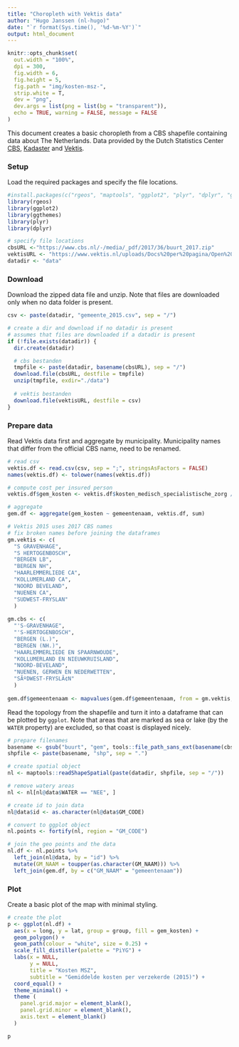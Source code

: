```yaml
---
title: "Choropleth with Vektis data"
author: "Hugo Janssen (nl-hugo)"
date: "`r format(Sys.time(), '%d-%m-%Y')`"
output: html_document
---
```



```r
knitr::opts_chunk$set(
  out.width = "100%",
  dpi = 300,
  fig.width = 6,
  fig.height = 5,
  fig.path = "img/kosten-msz-",
  strip.white = T,
  dev = "png",
  dev.args = list(png = list(bg = "transparent")),
  echo = TRUE, warning = FALSE, message = FALSE
)
```


This document creates a basic choropleth from a CBS shapefile containing data about The Netherlands. Data provided by the Dutch Statistics Center [CBS](https://www.cbs.nl/en-gb), [Kadaster](https://www.kadaster.com/) and [Vektis](https://www.vektis.nl/streams/open-data). 


### Setup

Load the required packages and specify the file locations.

```r
#install.packages(c("rgeos", "maptools", "ggplot2", "plyr", "dplyr", "ggthemes"))
library(rgeos)
library(ggplot2)
library(ggthemes)
library(plyr)
library(dplyr)

# specify file locations
cbsURL <-"https://www.cbs.nl/-/media/_pdf/2017/36/buurt_2017.zip"
vektisURL <- "https://www.vektis.nl/uploads/Docs%20per%20pagina/Open%20Data%20Bestanden/Vektis%20Open%20Databestand%20Zorgverzekeringswet%202015%20-%20gemeente.csv"
datadir <- "data"

```


### Download

Download the zipped data file and unzip. Note that files are downloaded only when no data folder is present. 

```r
csv <- paste(datadir, "gemeente_2015.csv", sep = "/")

# create a dir and download if no datadir is present 
# assumes that files are downloaded if a datadir is present
if (!file.exists(datadir)) {
  dir.create(datadir)

  # cbs bestanden
  tmpfile <- paste(datadir, basename(cbsURL), sep = "/")
  download.file(cbsURL, destfile = tmpfile)
  unzip(tmpfile, exdir="./data")
  
  # vektis bestanden
  download.file(vektisURL, destfile = csv)
}
```


### Prepare data


Read Vektis data first and aggregate by municipality. Municipality names that differ from the official CBS name, need to be renamed.

```r
# read csv
vektis.df <- read.csv(csv, sep = ";", stringsAsFactors = FALSE)
names(vektis.df) <- tolower(names(vektis.df))

# compute cost per insured person
vektis.df$gem_kosten <- vektis.df$kosten_medisch_specialistische_zorg / vektis.df$aantal_verzekerdejaren

# aggregate
gem.df <- aggregate(gem_kosten ~ gemeentenaam, vektis.df, sum)

# Vektis 2015 uses 2017 CBS names
# fix broken names before joining the dataframes
gm.vektis <- c(
  "S GRAVENHAGE",
  "S HERTOGENBOSCH",
  "BERGEN LB",
  "BERGEN NH",
  "HAARLEMMERLIEDE CA",
  "KOLLUMERLAND CA",
  "NOORD BEVELAND",
  "NUENEN CA",
  "SUDWEST-FRYSLAN"
  )
  
gm.cbs <- c(
  "'S-GRAVENHAGE",
  "'S-HERTOGENBOSCH",
  "BERGEN (L.)",
  "BERGEN (NH.)",
  "HAARLEMMERLIEDE EN SPAARNWOUDE",
  "KOLLUMERLAND EN NIEUWKRUISLAND",
  "NOORD-BEVELAND",
  "NUENEN, GERWEN EN NEDERWETTEN",
  "SÃºDWEST-FRYSLÃ¢N"
  )
  
gem.df$gemeentenaam <- mapvalues(gem.df$gemeentenaam, from = gm.vektis, to = gm.cbs)
```



Read the topology from the shapefile and turn it into a dataframe that can be plotted by `ggplot`. Note that areas that are marked as sea or lake (by the `WATER` property) are excluded, so that coast is displayed nicely.

```r
# prepare filenames
basename <- gsub("buurt", "gem", tools::file_path_sans_ext(basename(cbsURL)))
shpfile <- paste(basename, "shp", sep = ".")

# create spatial object
nl <- maptools::readShapeSpatial(paste(datadir, shpfile, sep = "/"))

# remove watery areas
nl <- nl[nl@data$WATER == "NEE", ]

# create id to join data
nl@data$id <- as.character(nl@data$GM_CODE)

# convert to ggplot object
nl.points <- fortify(nl, region = "GM_CODE")

# join the geo points and the data
nl.df <- nl.points %>% 
  left_join(nl@data, by = "id") %>% 
  mutate(GM_NAAM = toupper(as.character(GM_NAAM))) %>%
  left_join(gem.df, by = c("GM_NAAM" = "gemeentenaam"))
```



### Plot

Create a basic plot of the map with minimal styling.

```r
# create the plot
p <- ggplot(nl.df) + 
  aes(x = long, y = lat, group = group, fill = gem_kosten) + 
  geom_polygon() +
  geom_path(colour = "white", size = 0.25) +
  scale_fill_distiller(palette = "PiYG") + 
  labs(x = NULL, 
       y = NULL, 
       title = "Kosten MSZ",
       subtitle = "Gemiddelde kosten per verzekerde (2015)") +
  coord_equal() +
  theme_minimal() +
  theme (
    panel.grid.major = element_blank(), 
    panel.grid.minor = element_blank(),
    axis.text = element_blank()
  )

p
```

